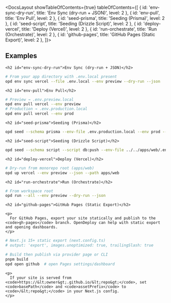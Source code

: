 

<DocsLayout showTableOfContents={true} tableOfContents={[
  { id: 'env-sync-dry-run', title: 'Env Sync (dry-run + JSON)', level: 2 },
  { id: 'env-pull', title: 'Env Pull', level: 2 },
  { id: 'seed-prisma', title: 'Seeding (Prisma)', level: 2 },
  { id: 'seed-script', title: 'Seeding (Drizzle Script)', level: 2 },
  { id: 'deploy-vercel', title: 'Deploy (Vercel)', level: 2 },
  { id: 'run-orchestrate', title: 'Run (Orchestrate)', level: 2 },
  { id: 'github-pages', title: 'GitHub Pages (Static Export)', level: 2 },
]}>
  <article className="prose prose-gray dark:prose-invert max-w-none">
    <h1>Examples</h1>

    <h2 id="env-sync-dry-run">Env Sync (dry-run + JSON)</h2>

```bash
# From your app directory with .env.local present
opd env sync vercel --file .env.local --env preview --dry-run --json
```

    <h2 id="env-pull">Env Pull</h2>

```bash
# Preview → .env.preview.local
opd env pull vercel --env preview
# Production → .env.production.local
opd env pull vercel --env prod
```

    <h2 id="seed-prisma">Seeding (Prisma)</h2>

```bash
opd seed --schema prisma --env-file .env.production.local --env prod --yes --json
```

    <h2 id="seed-script">Seeding (Drizzle Script)</h2>

```bash
opd seed --schema script --script db:push --env-file ../../apps/web/.env.production.local --env prod --yes --json
```

    <h2 id="deploy-vercel">Deploy (Vercel)</h2>

```bash
# Dry-run from monorepo root (apps/web)
opd up vercel --env preview --json --path apps/web
```

    <h2 id="run-orchestrate">Run (Orchestrate)</h2>

```bash
# From workspace root
opd run --all --env preview --dry-run --json
```

    <h2 id="github-pages">GitHub Pages (Static Export)</h2>

    <p>
      For GitHub Pages, export your site statically and publish to the <code>gh-pages</code> branch. OpenDeploy can help with static export and opening dashboards.
    </p>

```bash
# Next.js 15+ static export (next.config.ts)
# output: 'export', images.unoptimized: true, trailingSlash: true

# Build then publish via provider page or CLI
pnpm build
opd open github  # open Pages settings/dashboard
```

    <p>
      If your site is served from <code>https://&lt;owner&gt;.github.io/&lt;repo&gt;</code>, set <code>basePath</code> and <code>assetPrefix</code> to <code>/&lt;repo&gt;</code> in your Next.js config.
    </p>
  </article>
</DocsLayout>
